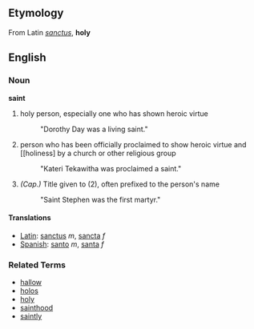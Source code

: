 ==Etymology==
From Latin ''[[sanctus]]'', '''holy'''

==English==
===Noun===
'''saint'''

# holy person, especially one who has shown heroic virtue
#: "Dorothy Day was a living saint."
# person who has been officially proclaimed to show heroic virtue and [[holiness] by a church or other religious group
#: "Kateri Tekawitha was proclaimed a saint."
# ''(Cap.)'' Title given to (2), often prefixed to the person's name
#: "Saint Stephen was the first martyr."

====Translations====
*[[Latin]]: [[sanctus]] ''m'', [[sancta]] ''f''
*[[Spanish]]: [[santo]] ''m'', [[santa]] ''f''

===Related Terms===
*[[hallow]]
*[[holos]]
*[[holy]]
*[[sainthood]]
*[[saintly]]